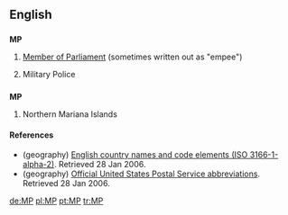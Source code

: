 {{see|mp|.mp}}
==English==

==={{initialism}}===
{{wikipedia}}
'''MP'''

# [[Member of Parliament]] (sometimes written out as "empee") {{rfv-sense}}
# {{military}} Military Police

==={{abbreviation}}===
'''MP'''

# {{geography}} Northern Mariana Islands

====References====
* (geography) [http://www.iso.ch/iso/en/prods-services/iso3166ma/02iso-3166-code-lists/list-en1.html English country names and code elements (ISO 3166-1-alpha-2)]. Retrieved 28 Jan 2006.
* (geography) [http://www.usps.com/ncsc/lookups/abbreviations.html Official United States Postal Service abbreviations]. Retrieved 28 Jan 2006.

[[de:MP]]
[[pl:MP]]
[[pt:MP]]
[[tr:MP]]